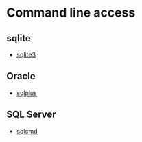 # Command line access

## sqlite

- [sqlite3](https://www.sqlite.org/cli.html)

## Oracle

- [sqlplus](https://docs.oracle.com/en/database/oracle/oracle-database/19/sqpug/SQL-Plus-quick-start.html)


## SQL Server

- [sqlcmd](https://learn.microsoft.com/en-us/sql/tools/sqlcmd/sqlcmd-utility)


